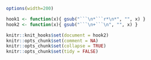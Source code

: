 
```r

options(width=200)

hook1 <- function(x){ gsub("```\n*```r*\n*", "", x) }
hook2 <- function(x){ gsub("```\n+```\n", "", x) }

knitr::knit_hooks$set(document = hook2)
knitr::opts_chunk$set(comment = NA)
knitr::opts_chunk$set(collapse = TRUE)
knitr::opts_chunk$set(tidy = FALSE)
```
